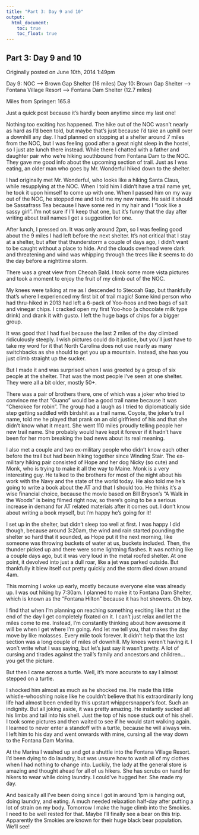 ```yaml
---
title: "Part 3: Day 9 and 10"
output:
  html_document:
    toc: true
    toc_float: true
---
```


## Part 3: Day 9 and 10

Originally posted on June 10th, 2014 1:49pm

Day 9: NOC –> Brown Gap Shelter (16 miles)
Day 10: Brown Gap Shelter –> Fontana Village Resort –> Fontana Dam Shelter (12.7 miles)

Miles from Springer: 165.8

Just a quick post because it’s hardly been anytime since my last one! 

Nothing too exciting has happened. The hike out of the NOC wasn’t nearly as hard as I’d been told, but maybe that’s just because I’d take an uphill over a downhill any day. I had planned on stopping at a shelter around 7 miles from the NOC, but I was feeling good after a great night sleep in the hostel, so I just ate lunch there instead. While there I chatted with a father and daughter pair who we’re hiking southbound from Fontana Dam to the NOC. They gave me good info about the upcoming section of trail. Just as I was eating, an older man who goes by Mr. Wonderful hiked down to the shelter.

I had originally met Mr. Wonderful, who looks like a hiking Santa Claus, while resupplying at the NOC. When I told him I didn’t have a trail name yet, he took it upon himself to come up with one. When I passed him on my way out of the NOC, he stopped me and told me my new name. He said it should be Sassafrass Tea because I have some red in my hair and I “look like a sassy girl”. I’m not sure if I’ll keep that one, but it’s funny that the day after writing about trail names I got a suggestion for one.

After lunch, I pressed on. It was only around 2pm, so I was feeling good about the 9 miles I had left before the next shelter. It’s not critical that I stay at a shelter, but after that thunderstorm a couple of days ago, I didn’t want to be caught without a place to hide. And the clouds overhead were dark and threatening and wind was whipping through the trees like it seems to do the day before a nighttime storm.

There was a great view from Cheoah Bald. I took some more vista pictures and took a moment to enjoy the fruit of my climb out of the NOC.

My knees were talking at me as I descended to Stecoah Gap, but thankfully that’s where I experienced my first bit of trail magic! Some kind person who had thru-hiked in 2013 had left a 6-pack of Yoo-hoos and two bags of salt and vinegar chips. I cracked open my first Yoo-hoo (a chocolate milk type drink) and drank it with gusto. I left the huge bags of chips for a bigger group.

It was good that I had fuel because the last 2 miles of the day climbed ridiculously steeply. I wish pictures could do it justice, but you’ll just have to take my word for it that North Carolina does not use nearly as many switchbacks as she should to get you up a mountain. Instead, she has you just climb straight up the sucker.

But I made it and was surprised when I was greeted by a group of six people at the shelter. That was the most people I’ve seen at one shelter. They were all a bit older, mostly 50+. 

There was a pair of brothers there, one of which was a joker who tried to convince me that “Guano” would be a good trail name because it was “Cherokee for robin”. The group had a laugh as I tried to diplomatically side step getting saddled with birdshit as a trail name. Coyote, the joker’s trail name, told me he played that prank on an old girlfriend of his and that she didn’t know what it meant. She went 110 miles proudly telling people her new trail name. She probably would have kept it forever if it hadn’t have been for her mom breaking the bad news about its real meaning.

I also met a couple and two ex-military people who didn’t know each other before the trail but had been hiking together since Winding Stair. The ex-military hiking pair consisted of Hope and her dog Nicky (so cute) and Monk, who is trying to make it all the way to Maine. Monk is a very interesting guy. He talked to the brothers for most of the night about his work with the Navy and the state of the world today. He also told me he’s going to write a book about the AT and that I should too. He thinks it’s a wise financial choice, because the movie based on Bill Bryson’s “A Walk in the Woods” is being filmed right now, so there’s going to be a serious increase in demand for AT related materials after it comes out. I don’t know about writing a book myself, but I’m happy he’s going for it!

I set up in the shelter, but didn’t sleep too well at first. I was happy I did though, because around 3:20am, the wind and rain started pounding the shelter so hard that it sounded, as Hope put it the next morning, like someone was throwing buckets of water at us, buckets included. Then, the thunder picked up and there were some lightning flashes. It was nothing like a couple days ago, but it was very loud in the metal roofed shelter. At one point, it devolved into just a dull roar, like a jet was parked outside. But thankfully it blew itself out pretty quickly and the storm died down around 4am.

This morning I woke up early, mostly because everyone else was already up. I was out hiking by 7:30am. I planned to make it to Fontana Dam Shelter, which is known as the “Fontana Hilton” because it has hot showers. Oh boy.

I find that when I’m planning on reaching something exciting like that at the end of the day I get completely fixated on it. I can’t just relax and let the miles come to me. Instead, I’m constantly thinking about how awesome it will be when I get where I’m going. And let me tell you, that makes the day move by like molasses. Every mile took forever. It didn’t help that the last section was a long couple of miles of downhill. My knees weren’t having it. I won’t write what I was saying, but let’s just say it wasn’t pretty. A lot of cursing and tirades against the trail’s family and ancestors and children…you get the picture.

But then I came across a turtle. Well, it’s more accurate to say I almost stepped on a turtle. 

I shocked him almost as much as he shocked me. He made this little whistle-whooshing noise like he couldn’t believe that his extraordinarily long life had almost been ended by this upstart whippersnapper’s foot. Such an indignity. But all joking aside, it was pretty amazing. He instantly sucked all his limbs and tail into his shell. Just the top of his nose stuck out of his shell. I took some pictures and then waited to see if he would start walking again. I learned to never enter a standoff with a turtle, because he will always win. I left him to his day and went onwards with mine, cursing all the way down to the Fontana Dam Marina.

At the Marina I washed up and got a shuttle into the Fontana Village Resort. I’d been dying to do laundry, but was unsure how to wash all of my clothes when I had nothing to change into. Luckily, the lady at the general store is amazing and thought ahead for all of us hikers. She has scrubs on hand for hikers to wear while doing laundry. I could’ve hugged her. She made my day.

And basically all I’ve been doing since I got in around 1pm is hanging out, doing laundry, and eating. A much needed relaxation half-day after putting a lot of strain on my body. Tomorrow I make the huge climb into the Smokies. I need to be well rested for that. Maybe I’ll finally see a bear on this trip. Apparently the Smokies are known for their huge black bear population. We’ll see!


